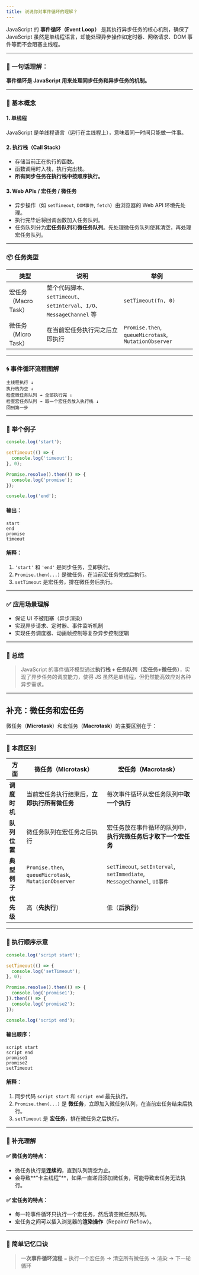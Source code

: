 ```yaml
---
title: 说说你对事件循环的理解？
---
```


JavaScript 的 **事件循环（Event Loop）** 是其执行异步任务的核心机制，确保了 JavaScript 虽然是单线程语言，却能处理异步操作如定时器、网络请求、DOM 事件等而不会阻塞主线程。

---

### 🌱 一句话理解：

**事件循环是 JavaScript 用来处理同步任务和异步任务的机制。**

---

### 🧠 基本概念

#### 1. 单线程

JavaScript 是单线程语言（运行在主线程上），意味着同一时间只能做一件事。

#### 2. 执行栈（Call Stack）

* 存储当前正在执行的函数。
* 函数调用时入栈，执行完出栈。
* **所有同步任务在执行栈中按顺序执行。**

#### 3. Web APIs / 宏任务 / 微任务

* 异步操作（如 `setTimeout`, `DOM事件`, `fetch`）由浏览器的 Web API 环境先处理。
* 执行完毕后将回调函数加入任务队列。
* 任务队列分为**宏任务队列**和**微任务队列**。先处理微任务队列使其清空，再处理宏任务队列。

---

### 📦 任务类型

| 类型              | 说明                                                         | 举例                                                   |
| --------------- | ---------------------------------------------------------- | ---------------------------------------------------- |
| 宏任务（Macro Task） | 整个代码脚本、`setTimeout`、`setInterval`、`I/O`、`MessageChannel` 等 | `setTimeout(fn, 0)`                                  |
| 微任务（Micro Task） | 在当前宏任务执行完之后立即执行                                            | `Promise.then`, `queueMicrotask`, `MutationObserver` |

---

### 🌀 事件循环流程图解

```
主线程执行 ↓
执行栈为空 ↓
检查微任务队列 → 全部执行完 ↓
检查宏任务队列 → 取一个宏任务放入执行栈 ↓
回到第一步
```

---

### 🔁 举个例子

```js
console.log('start');

setTimeout(() => {
  console.log('timeout');
}, 0);

Promise.resolve().then(() => {
  console.log('promise');
});

console.log('end');
```

#### 输出：

```
start
end
promise
timeout
```

#### 解释：

1. `'start'` 和 `'end'` 是同步任务，立即执行。
2. `Promise.then(...)` 是微任务，在当前宏任务完成后执行。
3. `setTimeout` 是宏任务，排在微任务后执行。

---

### ✅ 应用场景理解

* 保证 UI 不被阻塞（异步渲染）
* 实现异步请求、定时器、事件监听机制
* 实现任务调度器、动画帧控制等复杂异步控制逻辑

---

### 🧩 总结

> JavaScript 的事件循环模型通过**执行栈 + 任务队列（宏任务+微任务）**，实现了异步任务的调度能力，使得 JS 虽然是单线程，但仍然能高效应对各种异步需求。

---

## 补充：微任务和宏任务

微任务（**Microtask**）和宏任务（**Macrotask**）的主要区别在于：

---

### 🧠 本质区别

| 方面       | 微任务（Microtask）                                       | 宏任务（Macrotask）                                                        |
| -------- | ---------------------------------------------------- | --------------------------------------------------------------------- |
| **调度时机** | 当前宏任务执行结束后，**立即执行所有微任务**                             | 每次事件循环从宏任务队列中**取一个执行**                                                |
| **队列位置** | 微任务队列在宏任务之后执行                                        | 宏任务放在事件循环的队列中，**执行完微任务后才取下一个宏任务**                                     |
| **典型例子** | `Promise.then`, `queueMicrotask`, `MutationObserver` | `setTimeout`, `setInterval`, `setImmediate`, `MessageChannel`, `UI事件` |
| **优先级**  | 高（**先执行**）                                           | 低（**后执行**）                                                            |

---

### 🔁 执行顺序示意

```js
console.log('script start');

setTimeout(() => {
  console.log('setTimeout');
}, 0);

Promise.resolve().then(() => {
  console.log('promise1');
}).then(() => {
  console.log('promise2');
});

console.log('script end');
```

#### 输出顺序：

```
script start
script end
promise1
promise2
setTimeout
```

#### 解释：

1. 同步代码 `script start` 和 `script end` 最先执行。
2. `Promise.then(...)` 是 **微任务**，立即加入微任务队列，在当前宏任务结束后执行。
3. `setTimeout` 是 **宏任务**，排在微任务之后执行。

---

### 📌 补充理解

#### ✅ 微任务的特点：

* 微任务执行是**连续的**，直到队列清空为止。
* 会导致\*\*“卡主线程”\*\*，如果一直递归添加微任务，可能导致宏任务无法执行。

#### ✅ 宏任务的特点：

* 每一轮事件循环只执行一个宏任务，然后清空微任务队列。
* 宏任务之间可以插入浏览器的**渲染操作**（Repaint/ Reflow）。

---

### 🧩 简单记忆口诀

> **一次事件循环流程** = 执行一个宏任务 → 清空所有微任务 → 渲染 → 下一轮循环
